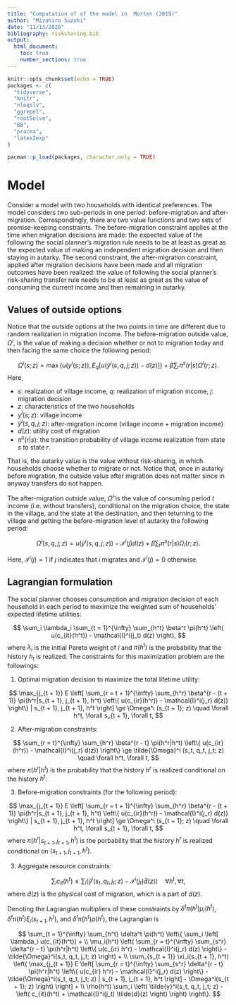 ```yaml
---
title: "Computation of of the model in  Morten (2019)"
author: "Mizuhiro Suzuki"
date: "11/13/2020"
bibliography: risksharing.bib
output:
  html_document:
    toc: true
    number_sections: true
---
```


```r
knitr::opts_chunk$set(echo = TRUE)
packages <- c(
  "tidyverse",
  "knitr",
  "nleqslv",
  "ggrepel",
  "rootSolve",
  "BB",
  "pracma",
  "latex2exp"
)

pacman::p_load(packages, character.only = TRUE)
```

# Model

Consider a model with two households with identical preferences.
The model considers two sub-periods in one period: before-migration and after-migration.
Correspondingly, there are two value functions and two sets of promise-keeping constraints.
The before-migration constraint applies at the time when migration decisions are made: the expected value of the following the social planner's migration rule needs to be at least as great as the expected value of making an independent migration decision and then staying in autarky.
The second constraint, the after-migration constraint, applied after migration decisions have been made and all migration outcomes have been realized: the value of following the social planner's risk-sharing transfer rule needs to be at least as great as the value of consuming the current income and then remaining in autarky.

## Values of outside options

Notice that the outside options at the two points in time are different due to random realization in migration income.
The before-migration outside value, $\Omega^i$, is the value of making a decision whether or not to migration today and then facing the same choice the following period:

$$
  \Omega^i(s; z) = \max \{ u(y^i(s; z)), E_q [u(\tilde{y}^i(s, q, j; z)) - d(z)] \} + \beta \sum_r \pi^s(r|s) \Omega^i(r; z).
$$
Here, 

- $s$: realization of village income, $q$: realization of migration income, $j$: migration decision
- $z$: characteristics of the two households
- $y^i(s;z)$: village income
- $\tilde{y}^i(s, q, j;z)$: after-migration income (village income + migration income)
- $d(z)$: utility cost of migration
- $\pi^s(r|s)$: the transition probability of village income realization from state $s$ to state $r$.

That is, the autarky value is the value without risk-sharing, in which households choose whether to migrate or not.
Notice that, once in autarky before migration, the outside value after migration does not matter since in anyway transfers do not happen.

The after-migration outside value, $\tilde{\Omega}^i$ is the value of consuming period $t$ income (i.e. without transfers), conditional on the migration choice, the state in the village, and the state at the destination, and then teturning to the village and getting the before-migration level of autarky the following period:

$$
  \tilde{\Omega}^i(s, q, j; z) = u(\tilde{y}^i(s, q, j;z)) - \mathcal{I}^i(j) d(z) + \beta \sum_r \pi^s(r|s) \Omega_i(r; z).
$$

Here, $\mathcal{I}^i(j) = 1$ if $j$ indicates that $i$ migrates and $\mathcal{I}^i(j) = 0$ otherwise.

## Lagrangian formulation

The social planner chooses consumption and migration decision of each household in each period to meximize the weighted sum of households' expected lifetime utilities:

$$
  \sum_i \lambda_i \sum_{t = 1}^{\infty} \sum_{h^t} \beta^t \pi(h^t) \left( u(c_{it}(h^t)) - \mathcal{I}^i(j_t) d(z) \right),
$$
where $\lambda_i$ is the initial Pareto weight of $i$ and $\pi(h^t)$ is the probability that the history $h_t$ is realized.
The constraints for this maximization problem are the followings:

1. Optimal migration decision to maximize the total lifetime utility:

$$
  \max_{j_{t + 1}} E \left[ \sum_{r = t + 1}^{\infty} \sum_{h^r} \beta^{r - (t + 1)} \pi(h^r|s_{t + 1}, j_{t + 1}, h^t) \left\{ u(c_{ir}(h^r)) - \mathcal{I}^i(j_r) d(z)) \right\} | s_{t + 1}, j_{t + 1}, h^t \right] \ge \Omega^i (s_{t + 1}; z) \quad \forall h^t, \forall s_{t + 1}, \forall t,
$$


2. After-migration constraints:

$$
  \sum_{r = t}^{\infty} \sum_{h^r} \beta^{r - t} \pi(h^r|h^t) \left\{ u(c_{ir}(h^r)) - \mathcal{I}^i(j_r) d(z)) \right\} \ge \tilde{\Omega}^i (s_t, q_t, j_t; z) \quad \forall h^t, \forall t,
$$
where $\pi(h^r|h^t)$ is the probability that the history $h^r$ is realized conditional on the history $h^t$.

3. Before-migration constraints (for the following period):

$$
  \max_{j_{t + 1}} E \left[ \sum_{r = t + 1}^{\infty} \sum_{h^r} \beta^{r - (t + 1)} \pi(h^r|s_{t + 1}, j_{t + 1}, h^t) \left\{ u(c_{ir}(h^r)) - \mathcal{I}^i(j_r) d(z)) \right\} | s_{t + 1}, j_{t + 1}, h^t \right] \ge \Omega^i (s_{t + 1}; z) \quad \forall h^t, \forall s_{t + 1}, \forall t,
$$
where $\pi(h^r | s_{t + 1}, j_{t + 1}, h^t)$ is the porbability that the history $h^r$ is realized conditional on $(s_{t + 1}, j_{t + 1}, h^t)$.

3. Aggregate resource constraints:

$$
  \sum_i c_{it}(h^t) \le \sum_i \left( \tilde{y}^i(s_t, q_t, j_t; z) - \mathcal{I}^i(j_t) \tilde{d}(z) \right) \quad \forall h^t, \forall t,
$$
where $\tilde{d}(z)$ is the physical cost of migration, which is a part of $d(z)$.

Denoting the Lagrangian multipliers of these constraints by $\delta^t \pi(h^t) \mu_i(h^t)$, $\delta^t \pi(h^t) \xi_i(s_{t + 1}, h^t)$, and $\delta^t \pi(h^t) \rho(h^t)$, the Lagrangian is

$$
  \sum_{t = 1}^{\infty} \sum_{h^t} \delta^t \pi(h^t) \left\{ \sum_i \left[ \lambda_i u(c_{it}(h^t)) + \\
  \mu_i(h^t) \left( \sum_{r = t}^{\infty} \sum_{s^r} \delta^{r - t} \pi(h^r|h^t) \left\{ u(c_{ir} h^r) - \mathcal{I}^i(j_r) d(z) \right\} - \tilde{\Omega}^i(s_t, q_t, j_t; z) \right) + \\
  \sum_{s_{t + 1}} \xi_i(s_{t + 1}, h^t) \left( \max_{j_{t + 1}} E \left[  \sum_{r = t}^{\infty} \sum_{s^r} \delta^{r - t} \pi(h^r|h^t) \left\{ u(c_{ir} h^r) - \mathcal{I}^i(j_r) d(z) \right\} - \tilde{\Omega}^i(s_t, q_t, j_t; z) | s_{t + 1}, j_{t + 1}, h^t \right]  - \Omega^i(s_{t + 1}; z) \right) \right] + \\
  \rho(h^t) \sum_i \left( \tilde{y}^i(s_t, q_t, j_t; z) - \left( c_{it}(h^t) + \mathcal{I}^i(j_t) \tilde{d}(z) \right) \right) \right\}.
$$

<!--
## Optimization problem

Before migration, migration decision of two households is made to maximize total utility:

$$
  V_s(U_s(h^{t - 1}; z); z) = \max_j \tilde{V}_{sj}(U_s(h^{t - 1}; z); z).
$$

Here, $V_s(U_s(h^{t - 1}; z); z)$ is the value function of HH2 before migration, given the promised uility of HH1, $U_s(h^{t - 1}; z)$, and $\tilde{V}_{sj}(U_s(h^{t - 1}; z); z)$ is the value function of HH2 after migration, conditional on the migration decision $j$ is made.
The after-migration value function is defined as follows:

$$
  \tilde{V}_{sj}(U_s(h^{t - 1}; z); z) = \max_{\tau(s, q, j, h^{t - 1}; z), \{U_r(h^t; z) \}} E_q \left[ u( \tilde{y}^2(s, q, j; z) + \tau(s, q, j, h^{t - 1}; z)) - \mathcal{I}^2(j) d(z) + \beta \sum_r \pi^s(r|s) V_r(U_r(h^t; z); z) \right],
$$
where $h^t$ is the history of state variables up to $t$ ($h^t = \{s_t, q_t, j_t, h^{t - 1} \}$), subject to the following conditions:

1. Promising keeping in expectation:
$$
  E_q \left[ u(\tilde{y}^1(s, q, j; z) - \tau(s, q, j, h^{t - 1}; z)) - \mathcal{I}^1(j) d(z) + \beta \sum_r \pi^s(r|s) U_r(h^t; z) \right] = U_s(h^{t - 1}; z) \quad \forall j
$$
2. After migration constraints:

$$
  u(\tilde{y}^1(s, q, j; z) - \tau(s, q, j, h^{t - 1}; z)) - \mathcal{I}^1(j) d(z) + \beta \sum_r \pi^s(r|s) U_r(h^t; z) \ge \tilde{\Omega}^1 (s, q, j; z) \quad \forall s, q, j
$$
$$
  u(\tilde{y}^2(s, q, j; z) + \tau(s, q, j, h^{t - 1}; z)) - \mathcal{I}^2(j) d(z) + \beta \sum_r \pi^s(r|s) V_r(U_r(h^t; z); z) \ge \tilde{\Omega}^2 (s, q, j; z) \quad \forall s, q, j
$$
3. Before-migration constraints (for the following period):

$$
  U_r(s, q, j, h^{t - 1}; z) \ge \Omega^1(r; z) \quad \forall r, s, q, j
$$
$$
  V_r(U_r(s, q, j, h^{t - 1}; z); z)  \ge \Omega^2(r; z) \quad \forall r, s, q, j
$$

-->


```r



```